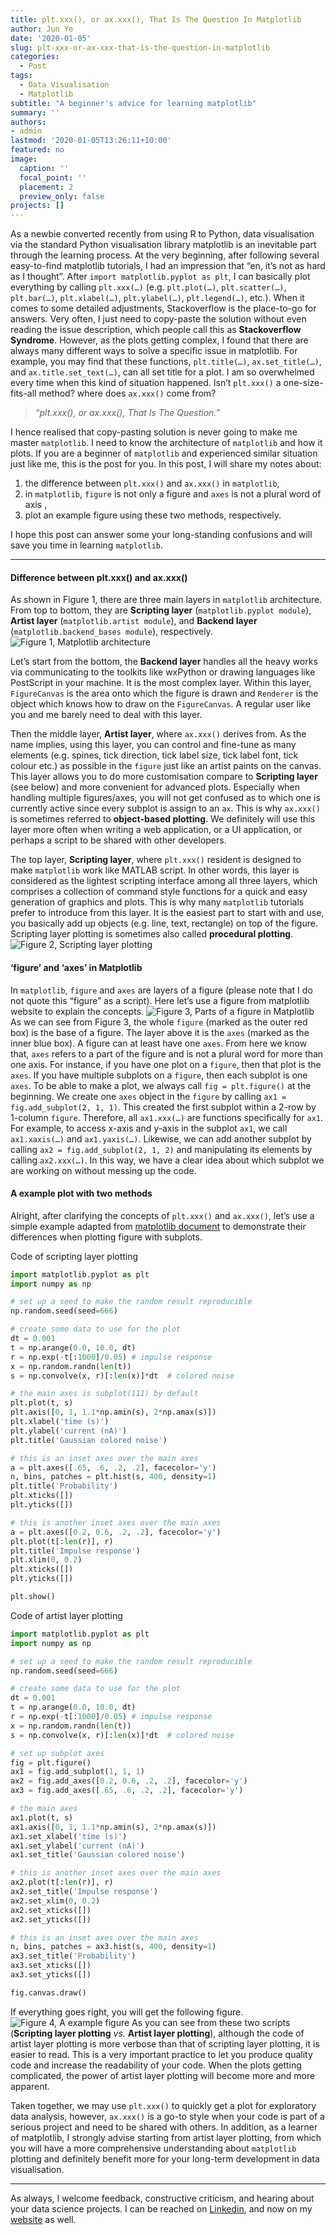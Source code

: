 ```yaml
---
title: plt.xxx(), or ax.xxx(), That Is The Question In Matplotlib
author: Jun Ye
date: '2020-01-05'
slug: plt-xxx-or-ax-xxx-that-is-the-question-in-matplotlib
categories:
  - Post
tags:
  - Data Visualisation
  - Matplotlib
subtitle: "A beginner's advice for learning matplotlib"
summary: ''
authors: 
- admin
lastmod: '2020-01-05T13:26:11+10:00'
featured: no
image:
  caption: ''
  focal_point: ''
  placement: 2
  preview_only: false
projects: []
---
```


As a newbie converted recently from using R to Python, data visualisation via the standard Python visualisation library matplotlib is an inevitable part through the learning process. At the very beginning, after following several easy-to-find matplotlib tutorials, I had an impression that "en, it's not as hard as I thought". After `import matplotlib.pyplot as plt`, I can basically plot everything by calling `plt.xxx(…)` (e.g. `plt.plot(…)`, `plt.scatter(…)`, `plt.bar(…)`, `plt.xlabel(…)`, `plt.ylabel(…)`, `plt.legend(…)`, etc.). When it comes to some detailed adjustments, Stackoverflow is the place-to-go for answers. Very often, I just need to copy-paste the solution without even reading the issue description, which people call this as **Stackoverflow Syndrome**. However, as the plots getting complex, I found that there are always many different ways to solve a specific issue in matplotlib. For example, you may find that these functions, `plt.title(…)`, `ax.set_title(…)`, and `ax.title.set_text(…)`, can all set title for a plot. I am so overwhelmed every time when this kind of situation happened. Isn't `plt.xxx()` a one-size-fits-all method? where does `ax.xxx()` come from?

> *"plt.xxx(), or ax.xxx(), That Is The Question."*

I hence realised that copy-pasting solution is never going to make me master `matplotlib`. I need to know the architecture of `matplotlib` and how it plots. If you are a beginner of `matplotlib` and experienced similar situation just like me, this is the post for you. In this post, I will share my notes about:

1. the difference between `plt.xxx()` and `ax.xxx()` in `matplotlib`,
2. in `matplotlib`, `figure` is not only a figure and `axes` is not a plural word of axis ,
3. plot an example figure using these two methods, respectively.

I hope this post can answer some your long-standing confusions and will save you time in learning `matplotlib`.

---

#### Difference between plt.xxx() and ax.xxx()

As shown in Figure 1, there are three main layers in `matplotlib` architecture. From top to bottom, they are **Scripting layer** (`matplotlib.pyplot module`), **Artist layer** (`matplotlib.artist module`), and **Backend layer** (`matplotlib.backend_bases module`), respectively.
![Figure 1, Matplotlib architecture](./matplotlib-structure.png)

Let’s start from the bottom, the **Backend layer** handles all the heavy works via communicating to the toolkits like wxPython or drawing languages like PostScript in your machine. It is the most complex layer. Within this layer, `FigureCanvas` is the area onto which the figure is drawn and `Renderer` is the object which knows how to draw on the `FigureCanvas`. A regular user like you and me barely need to deal with this layer.

Then the middle layer, **Artist layer**, where `ax.xxx()` derives from. As the name implies, using this layer, you can control and fine-tune as many elements (e.g. spines, tick direction, tick label size, tick label font, tick colour etc.) as possible in the `figure` just like an artist paints on the canvas. This layer allows you to do more customisation compare to **Scripting layer** (see below) and more convenient for advanced plots. Especially when handling multiple figures/axes, you will not get confused as to which one is currently active since every subplot is assign to an `ax`. This is why `ax.xxx()` is sometimes referred to **object-based plotting**. We definitely will use this layer more often when writing a web application, or a UI application, or perhaps a script to be shared with other developers.

The top layer, **Scripting layer**, where `plt.xxx()` resident is designed to make `matplotlib` work like MATLAB script. In other words, this layer is considered as the lightest scripting interface among all three layers, which comprises a collection of command style functions for a quick and easy generation of graphics and plots. This is why many `matplotlib` tutorials prefer to introduce from this layer. It is the easiest part to start with and use, you basically add up objects (e.g. line, text, rectangle) on top of the figure. Scripting layer plotting is sometimes also called **procedural plotting**.
![Figure 2, Scripting layer plotting](./scripting-layer.png)

#### ‘figure’ and ‘axes’ in Matplotlib

In `matplotlib`, `figure` and `axes` are layers of a figure (please note that I do not quote this “figure” as a script). Here let’s use a figure from matplotlib website to explain the concepts.
![Figure 3, Parts of a figure in Matplotlib](./fig_map.png)
As we can see from Figure 3, the whole `figure` (marked as the outer red box) is the base of a figure. The layer above it is the `axes` (marked as the inner blue box). A figure can at least have one `axes`. From here we know that, `axes` refers to a part of the figure and is not a plural word for more than one axis. For instance, if you have one plot on a `figure`, then that plot is the `axes`. If you have multiple subplots on a `figure`, then each subplot is one `axes`. To be able to make a plot, we always call `fig = plt.figure()` at the beginning. We create one `axes` object in the `figure` by calling `ax1 = fig.add_subplot(2, 1, 1)`. This created the first subplot within a 2-row by 1-column `figure`. Therefore, all `ax1.xxx(…)` are functions specifically for `ax1`. For example, to access x-axis and y-axis in the subplot `ax1`, we call `ax1.xaxis(…)` and `ax1.yaxis(…)`. Likewise, we can add another subplot by calling `ax2 = fig.add_subplot(2, 1, 2)` and manipulating its elements by calling `ax2.xxx(…)`. In this way, we have a clear idea about which subplot we are working on without messing up the code.

#### A example plot with two methods
Alright, after clarifying the concepts of `plt.xxx()` and `ax.xxx()`, let’s use a simple example adapted from [matplotlib document](https://matplotlib.org/examples/pylab_examples/axes_demo.html) to demonstrate their differences when plotting figure with subplots.

Code of scripting layer plotting 

```python
import matplotlib.pyplot as plt
import numpy as np

# set up a seed to make the random result reproducible
np.random.seed(seed=666)

# create some data to use for the plot
dt = 0.001
t = np.arange(0.0, 10.0, dt)
r = np.exp(-t[:1000]/0.05) # impulse response
x = np.random.randn(len(t))
s = np.convolve(x, r)[:len(x)]*dt  # colored noise

# the main axes is subplot(111) by default
plt.plot(t, s)
plt.axis([0, 1, 1.1*np.amin(s), 2*np.amax(s)])
plt.xlabel('time (s)')
plt.ylabel('current (nA)')
plt.title('Gaussian colored noise')

# this is an inset axes over the main axes
a = plt.axes([.65, .6, .2, .2], facecolor='y')
n, bins, patches = plt.hist(s, 400, density=1)
plt.title('Probability')
plt.xticks([])
plt.yticks([])

# this is another inset axes over the main axes
a = plt.axes([0.2, 0.6, .2, .2], facecolor='y')
plt.plot(t[:len(r)], r)
plt.title('Impulse response')
plt.xlim(0, 0.2)
plt.xticks([])
plt.yticks([])

plt.show()
```

Code of artist layer plotting

```python
import matplotlib.pyplot as plt
import numpy as np

# set up a seed to make the random result reproducible
np.random.seed(seed=666)

# create some data to use for the plot
dt = 0.001
t = np.arange(0.0, 10.0, dt)
r = np.exp(-t[:1000]/0.05) # impulse response
x = np.random.randn(len(t))
s = np.convolve(x, r)[:len(x)]*dt  # colored noise

# set up subplot axes
fig = plt.figure()
ax1 = fig.add_subplot(1, 1, 1)
ax2 = fig.add_axes([0.2, 0.6, .2, .2], facecolor='y')
ax3 = fig.add_axes([.65, .6, .2, .2], facecolor='y')

# the main axes 
ax1.plot(t, s)
ax1.axis([0, 1, 1.1*np.amin(s), 2*np.amax(s)])
ax1.set_xlabel('time (s)')
ax1.set_ylabel('current (nA)')
ax1.set_title('Gaussian colored noise')

# this is another inset axes over the main axes
ax2.plot(t[:len(r)], r)
ax2.set_title('Impulse response')
ax2.set_xlim(0, 0.2)
ax2.set_xticks([])
ax2.set_yticks([])

# this is an inset axes over the main axes
n, bins, patches = ax3.hist(s, 400, density=1)
ax3.set_title('Probability')
ax3.set_xticks([])
ax3.set_yticks([])

fig.canvas.draw()
```
If everything goes right, you will get the following figure.
![Figure 4, A example figure](./example.png)
As you can see from these two scripts (**Scripting layer plotting** _vs._ **Artist layer plotting**), although the code of artist layer plotting is more verbose than that of scripting layer plotting, it is easier to read. This is a very important practice to let you produce quality code and increase the readability of your code. When the plots getting complicated, the power of artist layer plotting will become more and more apparent.

Taken together, we may use `plt.xxx()` to quickly get a plot for exploratory data analysis, however, `ax.xxx()` is a go-to style when your code is part of a serious project and need to be shared with others. In addition, as a learner of matplotlib, I strongly advise starting from artist layer plotting, from which you will have a more comprehensive understanding about `matplotlib` plotting and definitely benefit more for your long-term development in data visualisation.

---

As always, I welcome feedback, constructive criticism, and hearing about your data science projects. I can be reached on [Linkedin](https://www.linkedin.com/in/jun-ye-29aaa769/), and now on my [website](https://junye0798.com/) as well.